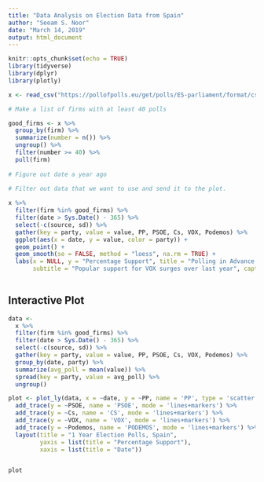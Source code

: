 ```yaml
---
title: "Data Analysis on Election Data from Spain"
author: "Seeam S. Noor"
date: "March 14, 2019"
output: html_document
---
```


```r
knitr::opts_chunk$set(echo = TRUE)
library(tidyverse)
library(dplyr)
library(plotly)

x <- read_csv("https://pollofpolls.eu/get/polls/ES-parliament/format/csv")
```

```r
# Make a list of firms with at least 40 polls

good_firms <- x %>% 
  group_by(firm) %>% 
  summarize(number = n()) %>% 
  ungroup() %>% 
  filter(number >= 40) %>% 
  pull(firm)
  
# Figure out date a year ago
  
# Filter out data that we want to use and send it to the plot.

x %>% 
  filter(firm %in% good_firms) %>% 
  filter(date > Sys.Date() - 365) %>%
  select(-c(source, sd)) %>%
  gather(key = party, value = value, PP, PSOE, Cs, VOX, Podemos) %>%
  ggplot(aes(x = date, y = value, color = party)) +
  geom_point() + 
  geom_smooth(se = FALSE, method = "loess", na.rm = TRUE) +
  labs(x = NULL, y = "Percentage Support", title = "Polling in Advance of Spanish Election on April 28",
       subtitle = "Popular support for VOX surges over last year", caption = "Data source: Poll of polls")
  
```
  
  
## Interactive Plot  

```r

data <-
  x %>%
  filter(firm %in% good_firms) %>%
  filter(date > Sys.Date() - 365) %>%
  select(-c(source, sd)) %>%
  gather(key = party, value = value, PP, PSOE, Cs, VOX, Podemos) %>%
  group_by(date, party) %>%
  summarize(avg_poll = mean(value)) %>%
  spread(key = party, value = avg_poll) %>%
  ungroup()

plot <- plot_ly(data, x = ~date, y = ~PP, name = 'PP', type = 'scatter', mode = 'lines+markers') %>%
  add_trace(y = ~PSOE, name = 'PSOE', mode = 'lines+markers') %>%
  add_trace(y = ~Cs, name = 'CS', mode = 'lines+markers') %>%
  add_trace(y = ~VOX, name = 'VOX', mode = 'lines+markers') %>%
  add_trace(y = ~Podemos, name = 'PODEMOS', mode = 'lines+markers') %>%
  layout(title = "1 Year Election Polls, Spain",
         yaxis = list(title = "Percentage Support"),
         xaxis = list(title = "Date"))


plot

```